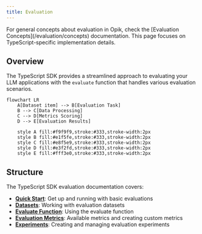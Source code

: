 ```yaml
---
title: Evaluation
---
```


<Tip>
  For general concepts about evaluation in Opik, check the [Evaluation
  Concepts](/evaluation/concepts) documentation. This page focuses on
  TypeScript-specific implementation details.
</Tip>

## Overview

The TypeScript SDK provides a streamlined approach to evaluating your LLM applications with the `evaluate` function that handles various evaluation scenarios.

```mermaid
flowchart LR
    A[Dataset item] --> B[Evaluation Task]
    B --> C[Data Processing]
    C --> D[Metrics Scoring]
    D --> E[Evaluation Results]

    style A fill:#f9f9f9,stroke:#333,stroke-width:2px
    style B fill:#e1f5fe,stroke:#333,stroke-width:2px
    style C fill:#e8f5e9,stroke:#333,stroke-width:2px
    style D fill:#e3f2fd,stroke:#333,stroke-width:2px
    style E fill:#fff3e0,stroke:#333,stroke-width:2px
```

## Structure

The TypeScript SDK evaluation documentation covers:

- **[Quick Start](/reference/typescript-sdk/evaluation/quick-start)**: Get up and running with basic evaluations
- **[Datasets](/reference/typescript-sdk/evaluation/datasets)**: Working with evaluation datasets
- **[Evaluate Function](/reference/typescript-sdk/evaluation/evaluate)**: Using the evaluate function
- **[Evaluation Metrics](/reference/typescript-sdk/evaluation/metrics)**: Available metrics and creating custom metrics
- **[Experiments](/reference/typescript-sdk/evaluation/experiments)**: Creating and managing evaluation experiments
